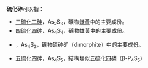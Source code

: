 '''硫化砷'''可以指：
*[[三硫化二砷|三硫化二砷]]，As<sub>2</sub>S<sub>3</sub>，礦物[[雌黃|雌黃]]中的主要成份。
*[[四硫化四砷|四硫化四砷]]，As<sub>4</sub>S<sub>4</sub>，礦物雄黃中的主要成份。
*{{le|三硫化四砷|Tetraarsenic trisulfide}}，As<sub>4</sub>S<sub>3</sub>，礦物硫砷矿（dimorphite）中的主要成份。
* 五硫化四砷，As<sub>4</sub>S<sub>5</sub>，結構類似五硫化四磷（β-P<sub>4</sub>S<sub>5</sub>）

{{化學消歧義}}